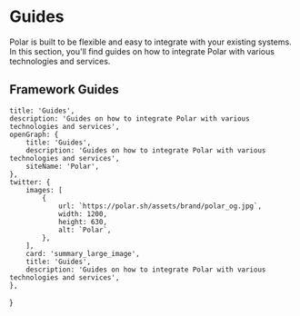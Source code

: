 
# Guides

Polar is built to be flexible and easy to integrate with your existing systems. In this section, you'll find guides on how to integrate Polar with various technologies and services.

## Framework Guides

<div className='grid md:grid-cols-2 grid-cols-1 gap-8'>
    <GuideCard
        icon='nextjs'
        title='Integrating Polar with Next.js'
        description='Learn how to integrate Polar with Next.js'
        href='/docs/guides/nextjs'
    />
    <GuideCard
        icon='express'
        title='Integrating Polar with Express.js'
        description='Integrate Polar with ease using Express.js'
        href='/docs/guides/express'
    />
</div>

    title: 'Guides',
    description: 'Guides on how to integrate Polar with various technologies and services',
    openGraph: {
        title: 'Guides',
        description: 'Guides on how to integrate Polar with various technologies and services',
        siteName: 'Polar',
    },
    twitter: {
        images: [
            {
                url: `https://polar.sh/assets/brand/polar_og.jpg`,
                width: 1200,
                height: 630,
                alt: `Polar`,
            },
        ],
        card: 'summary_large_image',
        title: 'Guides',
        description: 'Guides on how to integrate Polar with various technologies and services',
    },
}
